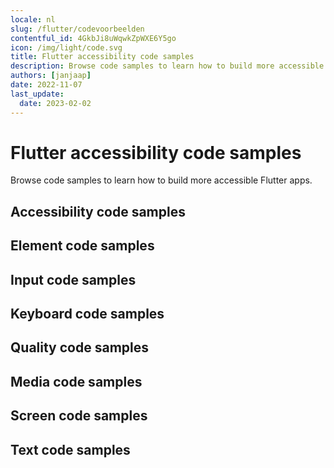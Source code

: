 ```yaml
---
locale: nl
slug: /flutter/codevoorbeelden
contentful_id: 4GkbJi8uWqwkZpWXE6Y5go
icon: /img/light/code.svg
title: Flutter accessibility code samples
description: Browse code samples to learn how to build more accessible Flutter apps.
authors: [janjaap]
date: 2022-11-07
last_update:
  date: 2023-02-02
---
```


# Flutter accessibility code samples

Browse code samples to learn how to build more accessible Flutter apps.

## Accessibility code samples

<LinkList title="List of Flutter Accessibility Code samples" isHighlighted={true}>
  <LinkListItem
    url="/nl/docs/flutter/codevoorbeelden/accessibility-action"
    title="Accessibility action"
    appearance="link"
    label="Accessibility action on Flutter"
    description="Accessibility actions provide alternative ways for users of assistive technologies to perform actions."
  />
  <LinkListItem
    url="/nl/docs/flutter/codevoorbeelden/accessibility-announcement"
    title="Accessibility announcement"
    appearance="link"
    label="Accessibility announcement on Flutter"
    description="Users of assistive technologies should be made aware of important changes in content through accessibility announcements."
  />
  <LinkListItem
    url="/nl/docs/flutter/codevoorbeelden/accessibility-dialog"
    title="Accessibility dialog"
    appearance="link"
    label="Accessibility dialog on Flutter"
    description="A dialog overlays the screen and offers one or more actions to proceed."
  />
  <LinkListItem
    url="/nl/docs/flutter/codevoorbeelden/accessibility-focus-indicator"
    title="Accessibility focus indicator"
    appearance="link"
    label="Accessibility focus indicator on Flutter"
    description="Users should know which element has focus when using a keyboard or assistive technology."
  />
  <LinkListItem
    url="/nl/docs/flutter/codevoorbeelden/accessibility-focus"
    title="Accessibility focus"
    appearance="link"
    label="Accessibility focus on Flutter"
    description="Sometimes you need to programmatically move the accessibility focus to a specific element."
  />
  <LinkListItem
    url="/nl/docs/flutter/codevoorbeelden/accessibility-focusability"
    title="Accessibility focusability"
    appearance="link"
    label="Accessibility focusability on Flutter"
    description="An element should indicate whether it should be focusable by assistive technologies or not."
  />
  <LinkListItem
    url="/nl/docs/flutter/codevoorbeelden/accessibility-group"
    title="Accessibility group"
    appearance="link"
    label="Accessibility group on Flutter"
    description="It is easier and quicker for users of assistive technologies to interact with grouped elements."
  />
  <LinkListItem
    url="/nl/docs/flutter/codevoorbeelden/accessibility-hint"
    title="Accessibility hint"
    appearance="link"
    label="Accessibility hint on Flutter"
    description="An accessibility hint helps users to understand what will happen after performing an action."
  />
  <LinkListItem
    url="/nl/docs/flutter/codevoorbeelden/accessibility-language"
    title="Accessibility language"
    appearance="link"
    label="Accessibility language on Flutter"
    description="When content is written in multiple languages, foreign words should ideally be indicated in their respective language."
  />
  <LinkListItem
    url="/nl/docs/flutter/codevoorbeelden/accessibility-label"
    title="Accessibility label"
    appearance="link"
    label="Accessibility label on Flutter"
    description="An accessibility label helps users of assistive technologies to identify elements on the screen."
  />
  <LinkListItem
    url="/nl/docs/flutter/codevoorbeelden/accessibility-link"
    title="Accessibility link"
    appearance="link"
    label="Accessibility link on Flutter"
    description="Links should be accessible for users of assistive technologies."
  />
  <LinkListItem
    url="/nl/docs/flutter/codevoorbeelden/accessibility-live-region"
    title="Accessibility live region"
    appearance="link"
    label="Accessibility live region on Flutter"
    description="A live region allows users of assistive technologies to receive updates whenever important information on the screen changes."
  />
  <LinkListItem
    url="/nl/docs/flutter/codevoorbeelden/accessibility-modal"
    title="Accessibility modal"
    appearance="link"
    label="Accessibility modal on Flutter"
    description="A modal overlays the screen with additional content."
  />
  <LinkListItem
    url="/nl/docs/flutter/codevoorbeelden/accessibility-name"
    title="Accessibility name"
    appearance="link"
    label="Accessibility name on Flutter"
    description="The accessibility name indicates the name used for interface elements by assistive technologies."
  />
  <LinkListItem
    url="/nl/docs/flutter/codevoorbeelden/accessibility-order"
    title="Accessibility order"
    appearance="link"
    label="Accessibility order on Flutter"
    description="Assistive technologies try to determine a logical accessibility order based on the placement and properties of the elements on the screen."
  />
  <LinkListItem
    url="/nl/docs/flutter/codevoorbeelden/accessibility-role"
    title="Accessibility role"
    appearance="link"
    label="Accessibility role on Flutter"
    description="An accessibility role helps users of assistive technologies to understand the purpose of elements on the screen."
  />
  <LinkListItem
    url="/nl/docs/flutter/codevoorbeelden/accessibility-state"
    title="Accessibility state"
    appearance="link"
    label="Accessibility state on Flutter"
    description="An accessibility state helps users of assistive technologies to understand the state of elements on the screen."
  />
  <LinkListItem
    url="/nl/docs/flutter/codevoorbeelden/accessibility-value"
    title="Accessibility value"
    appearance="link"
    label="Accessibility value on Flutter"
    description="An accessibility value helps users of assistive technologies to understand the value of elements on the screen."
  />
</LinkList>

## Element code samples

<LinkList title="List of Flutter Element Code samples" isHighlighted={true}>
  <LinkListItem
    url="/nl/docs/flutter/codevoorbeelden/element-focus-change"
    title="Element focus change"
    appearance="link"
    label="Element focus change on Flutter"
    description="Whenever an element receives focus, it should not automatically trigger an event which changes context."
  />
  <LinkListItem
    url="/nl/docs/flutter/codevoorbeelden/element-identification"
    title="Element identification"
    appearance="link"
    label="Element identification on Flutter"
    description="Functionality that is repeated on multiple screens should use consistent identification."
  />
  <LinkListItem
    url="/nl/docs/flutter/codevoorbeelden/element-position"
    title="Element position"
    appearance="link"
    label="Element position on Flutter"
    description="Components that are repeated on multiple screens should have a consistent position."
  />
</LinkList>

## Input code samples

<LinkList title="List of Flutter Input Code samples" isHighlighted={true}>
  <LinkListItem
    url="/nl/docs/flutter/codevoorbeelden/input-cancellation"
    title="Input cancellation"
    appearance="link"
    label="Input cancellation on Flutter"
    description="Users should be able to cancel accidental interaction."
  />
  <LinkListItem
    url="/nl/docs/flutter/codevoorbeelden/input-content-type"
    title="Input content type"
    appearance="link"
    label="Input content type on Flutter"
    description="Setting the content type for input fields helps user entering data."
  />
  <LinkListItem
    url="/nl/docs/flutter/codevoorbeelden/input-errors"
    title="Input errors"
    appearance="link"
    label="Input errors on Flutter"
    description="Users should be notified when they make input errors."
  />
  <LinkListItem
    url="/nl/docs/flutter/codevoorbeelden/input-gestures"
    title="Input gestures"
    appearance="link"
    label="Input gestures on Flutter"
    description="Gesture activated functionality should also be available without the use of gestures."
  />
  <LinkListItem
    url="/nl/docs/flutter/codevoorbeelden/input-instructions"
    title="Input instructions"
    appearance="link"
    label="Input instructions on Flutter"
    description="When a label might not describe the requested input sufficiently, you should add additional instructions."
  />
  <LinkListItem
    url="/nl/docs/flutter/codevoorbeelden/input-keyboard-type"
    title="Input keyboard type"
    appearance="link"
    label="Input keyboard type on Flutter"
    description="Setting the keyboard type for input fields helps user entering data."
  />
  <LinkListItem
    url="/nl/docs/flutter/codevoorbeelden/input-label"
    title="Input label"
    appearance="link"
    label="Input label on Flutter"
    description="Input fields should have labels so that users know what input data is expected."
  />
  <LinkListItem
    url="/nl/docs/flutter/codevoorbeelden/input-motion"
    title="Input motion"
    appearance="link"
    label="Input motion on Flutter"
    description="Provide an alternative way for actions activated by motion, to allow everyone to use the functionality."
  />
  <LinkListItem
    url="/nl/docs/flutter/codevoorbeelden/input-predictable"
    title="Input predictable"
    appearance="link"
    label="Input predictable on Flutter"
    description="Whenever a user provides input, there should be no change of context."
  />
</LinkList>

## Keyboard code samples

<LinkList title="List of Flutter Keyboard Code samples" isHighlighted={true}>
  <LinkListItem
    url="/nl/docs/flutter/codevoorbeelden/keyboard-order"
    title="Keyboard order"
    appearance="link"
    label="Keyboard order on Flutter"
    description="By adjusting the keyboard order, you can provide a great experience for users that control their device using a hardware keyboard."
  />
  <LinkListItem
    url="/nl/docs/flutter/codevoorbeelden/keyboard-shortcuts"
    title="Keyboard shortcuts"
    appearance="link"
    label="Keyboard shortcuts on Flutter"
    description="Most people operate their smartphones with touch, but some people use an external keyboard."
  />
</LinkList>

## Quality code samples

<LinkList title="List of Flutter Quality Code samples" isHighlighted={true}>
  <LinkListItem
    url="/nl/docs/flutter/codevoorbeelden/linting"
    title="Linting"
    appearance="link"
    label="Linting on Flutter"
    description="Linting is the process of running a tool which analyzes your code for potential errors."
  />
</LinkList>

## Media code samples

<LinkList title="List of Flutter Media Code samples" isHighlighted={true}>
  <LinkListItem
    url="/nl/docs/flutter/codevoorbeelden/audio-control"
    title="Audio control"
    appearance="link"
    label="Audio control on Flutter"
    description="Users should be able to control audio whenever it plays automatically."
  />
  <LinkListItem
    url="/nl/docs/flutter/codevoorbeelden/audio-description"
    title="Audio description"
    appearance="link"
    label="Audio description on Flutter"
    description="Videos should include audio description when important visual details are shown which you cannot hear."
  />
  <LinkListItem
    url="/nl/docs/flutter/codevoorbeelden/live-captions"
    title="Live captions"
    appearance="link"
    label="Live captions on Flutter"
    description="Captions should be provided in real-time to enable users to understand what is being said in live videos."
  />
  <LinkListItem
    url="/nl/docs/flutter/codevoorbeelden/captions"
    title="Captions"
    appearance="link"
    label="Captions on Flutter"
    description="Captions should be provided to enable users to understand what is being said in videos."
  />
  <LinkListItem
    url="/nl/docs/flutter/codevoorbeelden/transcript"
    title="Transcript"
    appearance="link"
    label="Transcript on Flutter"
    description="Videos should contain a transcript to allow users to read what is shown in media, such as a video or podcast."
  />
</LinkList>

## Screen code samples

<LinkList title="List of Flutter Screen Code samples" isHighlighted={true}>
  <LinkListItem
    url="/nl/docs/flutter/codevoorbeelden/reduced-animations"
    title="Reduced animations"
    appearance="link"
    label="Reduced animations on Flutter"
    description="Content which conveys a sense of motion can be a barrier for users."
  />
  <LinkListItem
    url="/nl/docs/flutter/codevoorbeelden/contrast"
    title="Contrast"
    appearance="link"
    label="Contrast on Flutter"
    description="Apps should provide enough contrast between text and its background so that it can be read by people with moderately low vision."
  />
  <LinkListItem
    url="/nl/docs/flutter/codevoorbeelden/dark-mode"
    title="Dark mode"
    appearance="link"
    label="Dark mode on Flutter"
    description="Dark mode darkens background colours and provides a more comfortable viewing experience in low light."
  />
  <LinkListItem
    url="/nl/docs/flutter/codevoorbeelden/frequent-flashes"
    title="Frequent flashes"
    appearance="link"
    label="Frequent flashes on Flutter"
    description="Rapidly flashing images or views can cause seizures for some users."
  />
  <LinkListItem
    url="/nl/docs/flutter/codevoorbeelden/descriptive-headers"
    title="Descriptive headers"
    appearance="link"
    label="Descriptive headers on Flutter"
    description="Screens should have descriptive headers, this helps users find specific content and orient themselves within your app."
  />
  <LinkListItem
    url="/nl/docs/flutter/codevoorbeelden/descriptive-labels"
    title="Descriptive labels"
    appearance="link"
    label="Descriptive labels on Flutter"
    description="Screens should have descriptive labels, these help users recognize which purpose controls have."
  />
  <LinkListItem
    url="/nl/docs/flutter/codevoorbeelden/screen-orientation"
    title="Screen orientation"
    appearance="link"
    label="Screen orientation on Flutter"
    description="Apps should adapt to the preferred display orientation of the user."
  />
  <LinkListItem
    url="/nl/docs/flutter/codevoorbeelden/reflow"
    title="Reflow"
    appearance="link"
    label="Reflow on Flutter"
    description="Content on the screen should reflow based on the users' preferences."
  />
  <LinkListItem
    url="/nl/docs/flutter/codevoorbeelden/search-functionality"
    title="Search functionality"
    appearance="link"
    label="Search functionality on Flutter"
    description="Users might have difficulty finding a specific screen."
  />
  <LinkListItem
    url="/nl/docs/flutter/codevoorbeelden/skip-content"
    title="Skip content"
    appearance="link"
    label="Skip content on Flutter"
    description="It can be helpful for users to skip repeated blocks of content."
  />
  <LinkListItem
    url="/nl/docs/flutter/codevoorbeelden/adjustable-timing"
    title="Adjustable timing"
    appearance="link"
    label="Adjustable timing on Flutter"
    description="Everyone, including people with disabilities, should have adequate time to interact with your app."
  />
  <LinkListItem
    url="/nl/docs/flutter/codevoorbeelden/screen-title"
    title="Screen title"
    appearance="link"
    label="Screen title on Flutter"
    description="Each screen should have a descriptive title, which helps users with identifying the screen."
  />
</LinkList>

## Text code samples

<LinkList title="List of Flutter Text Code samples" isHighlighted={true}>
  <LinkListItem
    url="/nl/docs/flutter/codevoorbeelden/bold-text"
    title="Bold text"
    appearance="link"
    label="Bold text on Flutter"
    description="Apps should use bold text when users have indicated this as a preference in the system settings."
  />
  <LinkListItem
    url="/nl/docs/flutter/codevoorbeelden/text-element"
    title="Text element"
    appearance="link"
    label="Text element on Flutter"
    description="Always use text elements to display text, unless this is not possible due to styling, such as text logo's."
  />
  <LinkListItem
    url="/nl/docs/flutter/codevoorbeelden/localization"
    title="Localization"
    appearance="link"
    label="Localization on Flutter"
    description="Assistive technologies, such as the screen reader, use the locale for the pronunciation of utterances."
  />
  <LinkListItem
    url="/nl/docs/flutter/codevoorbeelden/scale-text"
    title="Scale text"
    appearance="link"
    label="Scale text on Flutter"
    description="Apps should scale text to the size specified by users in the system settings."
  />
  <LinkListItem
    url="/nl/docs/flutter/codevoorbeelden/text-spacing"
    title="Text spacing"
    appearance="link"
    label="Text spacing on Flutter"
    description="Content should adapt to increased spacing between lines, words, letters, and paragraphs."
  />
  <LinkListItem
    url="/nl/docs/flutter/codevoorbeelden/text-truncation"
    title="Text truncation"
    appearance="link"
    label="Text truncation on Flutter"
    description="Text should never get truncated in your app, even when users have enlarged their font size."
  />
</LinkList>
